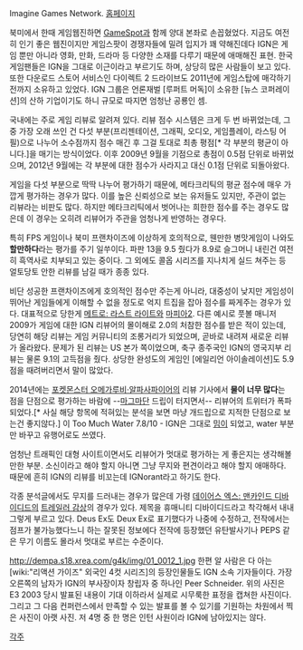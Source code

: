 Imagine Games Network.
[http://www.IGN.com/ 홈페이지]

북미에서 한때 게임웹진하면 [[GameSpot]]과 함께 양대 본좌로 손꼽혔었다. 지금도 여전히 인기 좋은 웹진이지만 게임스팟이 경쟁자들에 밀려 입지가 꽤 약해진데다 IGN은 게임 뿐만 아니라 영화, 만화, 드라마 등 다양한 소재를 다루기 때문에 애매해진 표현. 한국 게임팬들은 IGN을 그대로 이근이라고 부르기도 하며, 상당히 많은 사람들이 보고 있다. 또한 다운로드 스토어 서비스인 다이렉트 2 드라이브도 2011년에 게임스탑에 매각하기 전까지 소유하고 있었다. IGN 그룹은 언론재벌 [루퍼트 머독]이 소유한 [뉴스 코퍼레이션]의 산하 기업이기도 하니 규모로 따지면 엄청난 공룡인 셈.

국내에는 주로 게임 리뷰로 알려져 있다. 리뷰 점수 시스템은 크게 두 번 바뀌었는데, 그 중 가장 오래 쓰인 건 다섯 부분(프리젠테이션, 그래픽, 오디오, 게임플레이, 라스팅 어필)으로 나누어 소수점까지 점수 매긴 후 그걸 토대로 최총 평점[* 각 부분의 평균이 아니다.]을 매기는 방식이었다. 이후 2009년 9월을 기점으로 총점이 0.5점 단위로 바뀌었으며, 2012년 9월에는 각 부분에 대한 점수가 사라지고 대신 0.1점 단위로 되돌아왔다.

게임을 다섯 부분으로 딱딱 나누어 평가하기 때문에, 메타크리틱의 평균 점수에 매우 가깝게 평가하는 경우가 많다. 이를 높은 신뢰성으로 보는 유저들도 있지만, 주관이 없는 리뷰라는 비판도 많다. 하지만 메타크리틱에서 벗어나는 희한한 점수를 주는 경우도 많은데 이 경우는 오히려 리뷰어가 주관을 엄청나게 반영하는 경우다.

특히 FPS 게임이나 북미 프랜차이즈에 이상하게 호의적으로, 웬만한 병맛게임이 나와도 '''할만하다'''라는 평가를 주기 일쑤이다. 파판 13을 9.5 줬다가 8.9로 슬그머니 내린건 여전히 흑역사로 치부되고 있는 중이다. 그 외에도 콜옵 시리즈를 지나치게 실드 쳐주는 등 얼토당토 안한 리뷰를 남길 때가 종종 있다.

비단 성공한 프랜차이즈에게 호의적인 점수만 주는게 아니라, 대중성이 낮지만 게임성이 뛰어난 게임들에게 이해할 수 없을 정도로 억지 트집을 잡아 점수를 짜게주는 경우가 있다. 대표적으로 당한게 [[메트로: 라스트 라이트]]와 [[마피아2]]. 다른 예시로 풋볼 매니저 2009가 게임에 대한 IGN 리뷰어의 몰이해로 2.0의 처참한 점수를 받은 적이 있는데, 당연히 해당 리뷰는 게임 커뮤니티의 조롱거리가 되었으며, 곧바로 내려져 새로운 리뷰가 올라왔다. 문제가 된 리뷰는 US 본가 쪽이었으며, 축구 종주국인 IGN의 영국지부 리뷰는 물론 9.1의 고득점을 줬다. 상당한 완성도의 게임인 [에일리언 아이솔레이션]도 5.9점을 때려버리면서 말이 많았다.

2014년에는 [[포켓몬스터 오메가루비·알파사파이어]]의 리뷰 기사에서 '''물이 너무 많다'''는 점을 단점으로 평가하는 바람에 --[[마그마단]] 드립이 터지면서-- 리뷰어의 트위터가 폭파되었다.[* 사실 해당 항목에 적혀있는 분석을 보면 마냥 개드립으로 지적한 단점으로 보는건 좋지않다.] 이 Too Much Water 7.8/10 - IGN은 그대로 [[밈]]이 되었고, water 부분만 바꾸고 유행어로도 쓰였다.

엄청난 트래픽인 대형 사이트이면서도 리뷰어가 멋대로 평가하는 게 좋은지는 생각해볼 만한 부분. 소신이라고 해야 할지 아니면 그냥 무지와 편견이라고 해야 할지 애매하다. 때문에 흔히 IGN의 리뷰를 비꼬는데 IGNorant라고 하기도 한다.

각종 분석글에서도 무지를 드러내는 경우가 많은데 가령 [[데이어스 엑스: 맨카인드 디바이디드]]의 [https://www.youtube.com/watch?v=dAWKgPYL-r4 트레일러 감상]의 경우가 있다. 제목을 휴매니티 디바이디드라고 착각해서 내내 그렇게 부르고 있다. Deus Ex도 Deux Ex로 표기했다가 나중에 수정하고, 전작에서는 점프가 불가능했다느니 하는 잘못된 정보에다 전작에 등장했던 유탄발사기나 PEPS 같은 무기 이름도 몰라서 멋대로 부르는 수준이다.

http://dempa.s18.xrea.com/g4k/img/01_0012_1.jpg
한편 알 사람은 다 아는 [wiki:"리액션 가이즈" 외국인 4컷 시리즈]의 등장인물들도 IGN 소속 기자들이다. 가장 오른쪽의 남자가 IGN의 부사장이자 창립자 중 하나인 Peer Schneider. 위의 사진은 E3 2003 당시 발표된 내용이 기대 이하라서 실제로 시무룩한 표정을 캡쳐한 사진이다. 그리고 그 다음 컨퍼런스에서 만족할 수 있는 발표를 볼 수 있기를 기원하는 차원에서 찍은 사진이 아랫 사진. 저 4명 중 한 명은 인턴 사원이라 IGN에 남아있지는 않다.

[[각주]]
